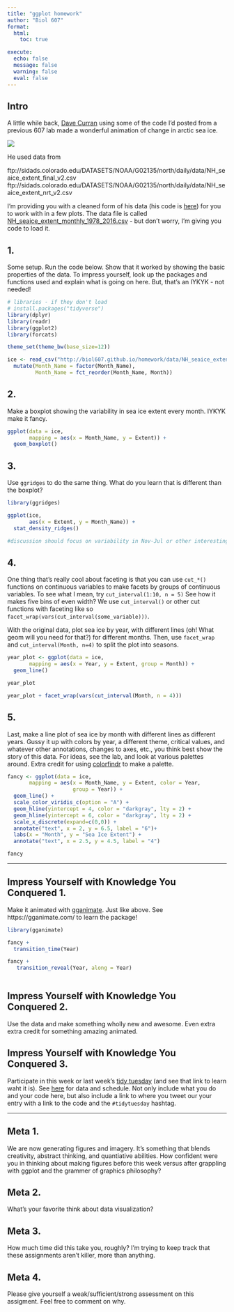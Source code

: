 ```yaml
---
title: "ggplot homework"
author: "Biol 607"
format: 
  html:
    toc: true

execute:
  echo: false
  message: false
  warning: false
  eval: false
---
```



## Intro

A little while back, [Dave Curran](https://twitter.com/iamreddave) using some of the code I'd posted from a previous 607 lab made a wonderful animation of change in arctic sea ice.

![](https://i.redd.it/9r9ook3d5xlx.gif)

He used data from   

ftp://sidads.colorado.edu/DATASETS/NOAA/G02135/north/daily/data/NH_seaice_extent_final_v2.csv
ftp://sidads.colorado.edu/DATASETS/NOAA/G02135/north/daily/data/NH_seaice_extent_nrt_v2.csv

I'm providing you with a cleaned form of his data (his code is [here](https://gist.github.com/cavedave/c5c2224c8c38661236c1c1ce894fd28f)) for you to work with in a few plots. The data file is called [NH_seaice_extent_monthly_1978_2016.csv](https://biol607.github.io/homework/data/NH_seaice_extent_monthly_1978_2016.csv) - but don't worry, I'm giving you code to load it.

## 1. 
Some setup. Run the code below. Show that it worked by showing the basic properties of the data. To impress yourself, look up the packages and functions used and explain what is going on here. But, that's an IYKYK - not needed!

```r
# libraries - if they don't load
# install.packages("tidyverse")
library(dplyr)
library(readr)
library(ggplot2)
library(forcats)

theme_set(theme_bw(base_size=12))

ice <- read_csv("http://biol607.github.io/homework/data/NH_seaice_extent_monthly_1978_2016.csv") %>%
  mutate(Month_Name = factor(Month_Name),
         Month_Name = fct_reorder(Month_Name, Month))
```


## 2. 
Make a boxplot showing the variability in sea ice extent every month. IYKYK make it fancy.

```r
ggplot(data = ice,
       mapping = aes(x = Month_Name, y = Extent)) +
  geom_boxplot()
```

## 3. 
Use `ggridges` to do the same thing. What do you learn that is different than the boxplot?

```r
library(ggridges)

ggplot(ice,
       aes(x = Extent, y = Month_Name)) +
  stat_density_ridges()

#discussion should focus on variability in Nov-Jul or other interesting points
```

## 4. 
One thing that's really cool about faceting is that you can use `cut_*()` functions on continuous variables to make facets by groups of continuous variables. To see what I mean, try `cut_interval(1:10, n = 5)` See how it makes five bins of even width? We use `cut_interval()` or other cut functions with faceting like so `facet_wrap(vars(cut_interval(some_variable)))`.

With the original data, plot sea ice by year, with different lines (oh! What geom will you need for that?) for different months. Then, use `facet_wrap` and `cut_interval(Month, n=4)` to split the plot into seasons.

```r
year_plot <- ggplot(data = ice,
       mapping = aes(x = Year, y = Extent, group = Month)) +
  geom_line()

year_plot

year_plot + facet_wrap(vars(cut_interval(Month, n = 4)))
```


## 5. 
Last, make a line plot of sea ice by month with different lines as different years. Gussy it up with colors by year, a different theme,  critical values, and whatever other annotations, changes to axes, etc., you think best show the story of this data. For ideas, see the lab, and look at various palettes around. Extra credit for using [colorfindr](https://github.com/zumbov2/colorfindr) to make a palette.

```r

fancy <- ggplot(data = ice,
       mapping = aes(x = Month_Name, y = Extent, color = Year,
                     group = Year)) +
  geom_line() +
  scale_color_viridis_c(option = "A") +
  geom_hline(yintercept = 4, color = "darkgray", lty = 2) +
  geom_hline(yintercept = 6, color = "darkgray", lty = 2) +
  scale_x_discrete(expand=c(0,0)) +
  annotate("text", x = 2, y = 6.5, label = "6")+ 
  labs(x = "Month", y = "Sea Ice Extent") +
  annotate("text", x = 2.5, y = 4.5, label = "4")

fancy

```

---

## Impress Yourself with Knowledge You Conquered 1. 
Make it animated with [gganimate](https://gganimate.com/index.html). Just like above. See https://gganimate.com/ to learn the package!


```r
library(gganimate)

fancy +
  transition_time(Year)

fancy +
   transition_reveal(Year, along = Year) 
  
```

## Impress Yourself with Knowledge You Conquered 2.  
Use the data and make something wholly new and awesome. Even extra extra credit for something amazing animated.
  
## Impress Yourself with Knowledge You Conquered 3.  
Participate in this week or last week's [tidy tuesday](https://thomasmock.netlify.app/post/tidytuesday-a-weekly-social-data-project-in-r/) (and see that link to learn waht it is). See [here](https://github.com/rfordatascience/tidytuesday) for data and schedule. Not only include what you do and your code here, but also include a link to where you tweet our your entry with a link to the code and the `#tidytuesday` hashtag.

----


## Meta 1. 
We are now generating figures and imagery. It's something that blends  creativity, abstract thinking, and quantiative abilities. How confident were you in thinking about making figures before this week versus after grappling with ggplot and the grammer of graphics philosophy?

## Meta 2. 
What's your favorite think about data visualization?

## Meta 3. 
How much time did this take you, roughly? I'm trying to keep track that these assignments aren't killer, more than anything.  

## Meta 4. 
Please give yourself a weak/sufficient/strong assessment on this assigment. Feel free to comment on why.

